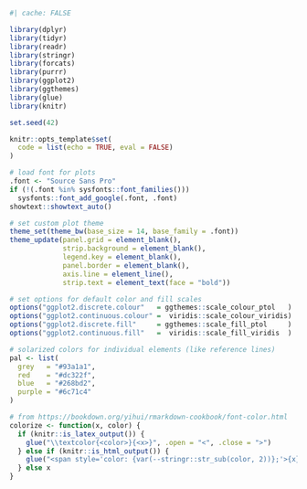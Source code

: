 ```r
#| cache: FALSE

library(dplyr)
library(tidyr)
library(readr)
library(stringr)
library(forcats)
library(purrr)
library(ggplot2)
library(ggthemes)
library(glue)
library(knitr)

set.seed(42)

knitr::opts_template$set(
  code = list(echo = TRUE, eval = FALSE)
)

# load font for plots
.font <- "Source Sans Pro"
if (!(.font %in% sysfonts::font_families()))
  sysfonts::font_add_google(.font, .font)
showtext::showtext_auto()

# set custom plot theme
theme_set(theme_bw(base_size = 14, base_family = .font))
theme_update(panel.grid = element_blank(),
             strip.background = element_blank(),
             legend.key = element_blank(),
             panel.border = element_blank(),
             axis.line = element_line(),
             strip.text = element_text(face = "bold"))

# set options for default color and fill scales
options("ggplot2.discrete.colour"   = ggthemes::scale_colour_ptol   )
options("ggplot2.continuous.colour" =  viridis::scale_colour_viridis)
options("ggplot2.discrete.fill"     = ggthemes::scale_fill_ptol     )
options("ggplot2.continuous.fill"   =  viridis::scale_fill_viridis  )

# solarized colors for individual elements (like reference lines)
pal <- list(
  grey   = "#93a1a1",
  red    = "#dc322f",
  blue   = "#268bd2",
  purple = "#6c71c4"
)

# from https://bookdown.org/yihui/rmarkdown-cookbook/font-color.html
colorize <- function(x, color) {
  if (knitr::is_latex_output()) {
    glue("\\textcolor{<color>}{<x>}", .open = "<", .close = ">")
  } else if (knitr::is_html_output()) {
    glue("<span style='color: {var(--stringr::str_sub(color, 2))};'>{x}</span>")
  } else x
}
```
